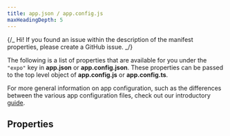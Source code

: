 ```yaml
---
title: app.json / app.config.js
maxHeadingDepth: 5
---
```


{/_
Hi! If you found an issue within the description of the manifest properties, please create a GitHub issue.
_/}


The following is a list of properties that are available for you under the `"expo"` key in **app.json** or **app.config.json**. These properties can be passed to the top level object of **app.config.js** or **app.config.ts**.

For more general information on app configuration, such as the differences between the various app configuration files, check out our introductory [guide](/workflow/configuration/).

## Properties

<AppConfigSchemaPropertiesTable schema={schema} />
